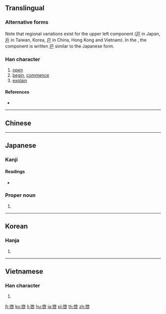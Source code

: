 {{character info/new}}
{{character info/new|0x2f843}}
{{also|启|啟}}

==Translingual==
{{Han simplified forms|啟|啓|启}}

===Alternative forms===
Note that regional variations exist for the upper left component ([[戸]] in Japan, [[戶]] in Taiwan, Korea, [[户]] in China, Hong Kong and Vietnam). In the {{w|Kangxi dictionary}}, the component is written [[戸]] similar to the Japanese form.

===Han character===
{{Han char|rn=30|rad=口|as=08|sn=11|four=|canj=HKR,IKR,XHKR|ids=⿱⿰戸攵口(J),⿱⿰戶攵口(TK),⿱⿰户攵口(GHV)}}

# [[open]]
# [[begin]], [[commence]]
# [[explain]]

====References====
* {{Han ref|kx=0195.170|dkj=03820|dj=0416.160|hdz=10646.120|uh=5553|ud=21843}}

----

==Chinese==
{{zh-see|啟|v}}

----

==Japanese==

===Kanji===
{{ja-kanji|grade=c|rs=口08}}

====Readings====
* {{ja-readings|goon=[[け]] (ke)|kanon=[[けい]] (kei)|kun=[[ひらく]] (hiraku), [[もうす]] (mousu)}}

===Proper noun===
{{ja-pos|proper|けい}}

# {{given name|male|lang=ja|sort=けい}}

----

==Korean==

===Hanja===
{{ko-hanja|hangeul=계|rv=gye|mr=kye}}

# {{defn|lang=ko|sort=口08}}

----

==Vietnamese==

===Han character===
{{vi-hantu|[[khải]], [[kiết]]|rs=口08}}

# {{defn|lang=vi|sort=口08}}

[[fr:啓]]
[[ko:啓]]
[[li:啓]]
[[hu:啓]]
[[ja:啓]]
[[pl:啓]]
[[th:啓]]
[[zh:啓]]